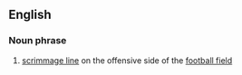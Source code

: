 ==English==
===Noun phrase===
#{{fb}} [[scrimmage line]] on the offensive side of the [[football field]]